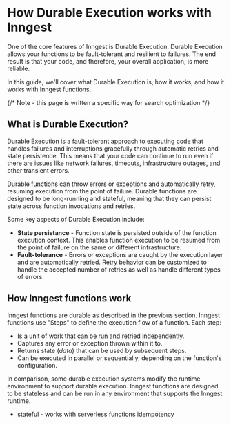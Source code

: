 
# How Durable Execution works with Inngest

One of the core features of Inngest is Durable Execution. Durable Execution allows your functions to be fault-tolerant and resilient to failures. The end result is that your code, and therefore, your overall application, is more reliable.

In this guide, we'll cover what Durable Execution is, how it works, and how it works with Inngest functions.

{/* Note - this page is written a specific way for search optimization */}
## What is Durable Execution?

Durable Execution is a fault-tolerant approach to executing code that handles failures and interruptions gracefully through automatic retries and state persistence. This means that your code can continue to run even if there are issues like network failures, timeouts, infrastructure outages, and other transient errors.

Durable functions can throw errors or exceptions and automatically retry, resuming execution from the point of failure. Durable functions are designed to be long-running and stateful, meaning that they can persist state across function invocations and retries.

Some key aspects of Durable Execution include:

* **State persistance** - Function state is persisted outside of the function execution context. This enables function execution to be resumed from the point of failure on the same _or_ different infrastructure.
* **Fault-tolerance** - Errors or exceptions are caught by the execution layer and are automatically retried. Retry behavior can be customized to handle the accepted number of retries as well as handle different types of errors.

## How Inngest functions work

Inngest functions are durable as described in the previous section. Inngest functions use "Steps" to define the execution flow of a function. Each step:

* Is a unit of work that can be run and retried independently.
* Captures any error or exception thrown within it to.
* Returns state (_data_) that can be used by subsequent steps.
* Can be executed in parallel or sequentially, depending on the function's configuration.

In comparison, some durable execution systems modify the runtime environment to support durable execution. Inngest functions are designed to be stateless and can be run in any environment that supports the Inngest runtime.


* stateful - works with serverless functions
idempotency